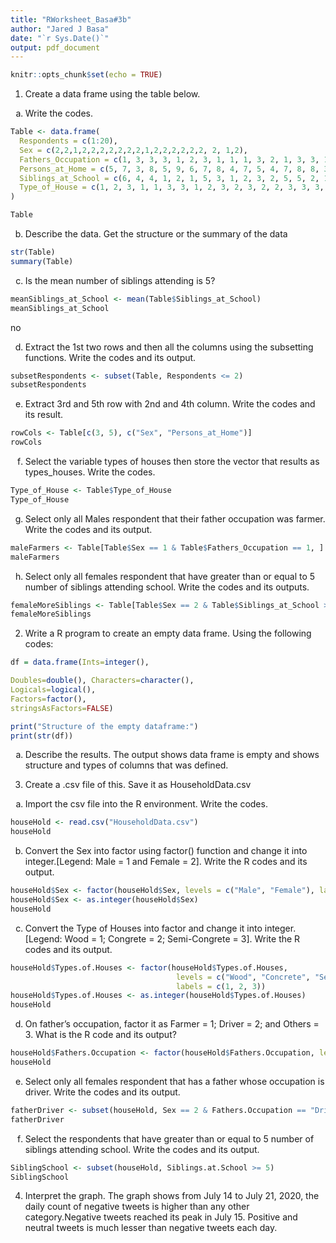 ```yaml
---
title: "RWorksheet_Basa#3b"
author: "Jared J Basa"
date: "`r Sys.Date()`"
output: pdf_document
---
```


```r
knitr::opts_chunk$set(echo = TRUE)
```

1. Create a data frame using the table below.

a. Write the codes.
```r
Table <- data.frame(
  Respondents = c(1:20),
  Sex = c(2,2,1,2,2,2,2,2,2,2,1,2,2,2,2,2,2, 2, 1,2),
  Fathers_Occupation = c(1, 3, 3, 3, 1, 2, 3, 1, 1, 1, 3, 2, 1, 3, 3, 1, 3, 1, 2, 1),
  Persons_at_Home = c(5, 7, 3, 8, 5, 9, 6, 7, 8, 4, 7, 5, 4, 7, 8, 8, 3, 11, 7, 6),
  Siblings_at_School = c(6, 4, 4, 1, 2, 1, 5, 3, 1, 2, 3, 2, 5, 5, 2, 1, 2, 5, 3, 2),
  Type_of_House = c(1, 2, 3, 1, 1, 3, 3, 1, 2, 3, 2, 3, 2, 2, 3, 3, 3, 3, 3, 2)
)

Table
```
b. Describe the data. Get the structure or the summary of the data
```r
str(Table)
summary(Table)
```
c. Is the mean number of siblings attending is 5?
```r
meanSiblings_at_School <- mean(Table$Siblings_at_School)
meanSiblings_at_School
```
no 


d. Extract the 1st two rows and then all the columns using the subsetting functions.
Write the codes and its output.
```r
subsetRespondents <- subset(Table, Respondents <= 2)
subsetRespondents
```
e. Extract 3rd and 5th row with 2nd and 4th column. Write the codes and its result.
```r
rowCols <- Table[c(3, 5), c("Sex", "Persons_at_Home")]
rowCols
```

f. Select the variable types of houses then store the vector that results as types_houses.
Write the codes.
```r
Type_of_House <- Table$Type_of_House
Type_of_House
```
g. Select only all Males respondent that their father occupation was farmer. Write the
codes and its output.
```r
maleFarmers <- Table[Table$Sex == 1 & Table$Fathers_Occupation == 1, ]
maleFarmers
```
h. Select only all females respondent that have greater than or equal to 5 number of
siblings attending school. Write the codes and its outputs.
```r
femaleMoreSiblings <- Table[Table$Sex == 2 & Table$Siblings_at_School >= 5, ]
femaleMoreSiblings
```
2. Write a R program to create an empty data frame. Using the following codes:
```r
df = data.frame(Ints=integer(),

Doubles=double(), Characters=character(),
Logicals=logical(),
Factors=factor(),
stringsAsFactors=FALSE)

print("Structure of the empty dataframe:")
print(str(df))
```
a. Describe the results.
The output shows data frame is empty and shows structure and types of columns that was defined.

3. Create a .csv file of this. Save it as HouseholdData.csv 
a. Import the csv file into the R environment. Write the codes.
```r
houseHold <- read.csv("HouseholdData.csv")
houseHold
```

b. Convert the Sex into factor using factor() function and change it into integer.[Legend:
Male = 1 and Female = 2]. Write the R codes and its output. 
```r
houseHold$Sex <- factor(houseHold$Sex, levels = c("Male", "Female"), labels = c(1, 2))
houseHold$Sex <- as.integer(houseHold$Sex)
houseHold
```

c. Convert the Type of Houses into factor and change it into integer. [Legend: Wood
= 1; Congrete = 2; Semi-Congrete = 3]. Write the R codes and its output.
```r
houseHold$Types.of.Houses <- factor(houseHold$Types.of.Houses, 
                                     levels = c("Wood", "Concrete", "Semi-concrete"), 
                                     labels = c(1, 2, 3))
houseHold$Types.of.Houses <- as.integer(houseHold$Types.of.Houses)
houseHold
```

d. On father’s occupation, factor it as Farmer = 1; Driver = 2; and Others = 3. What
is the R code and its output?

```r
houseHold$Fathers.Occupation <- factor(houseHold$Fathers.Occupation, levels = c(1, 2, 3), labels = c("Farmer", "Driver", "Others"))
houseHold
```
e. Select only all females respondent that has a father whose occupation is driver. Write
the codes and its output.
```r
fatherDriver <- subset(houseHold, Sex == 2 & Fathers.Occupation == "Driver")
fatherDriver
```


f. Select the respondents that have greater than or equal to 5 number of siblings attending
school. Write the codes and its output.
```r
SiblingSchool <- subset(houseHold, Siblings.at.School >= 5)
SiblingSchool
```
4. Interpret the graph. 
The graph shows from July 14 to July 21, 2020, the daily count of negative tweets is higher than any other category.Negative tweets reached its peak in July 15. Positive and neutral tweets is much lesser than negative tweets each day.